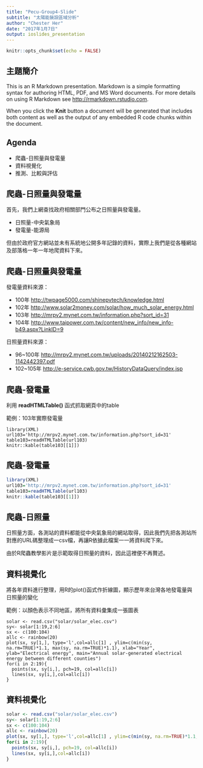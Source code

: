 ```yaml
---
title: "Pecu-Group4-Slide"
subtitle: "太陽能裝設區域分析"
author: "Chester Her"
date: "2017年1月7日"
output: ioslides_presentation
---
```


```r
knitr::opts_chunk$set(echo = FALSE)
```

## 主題簡介

This is an R Markdown presentation. Markdown is a simple formatting syntax for authoring HTML, PDF, and MS Word documents. For more details on using R Markdown see <http://rmarkdown.rstudio.com>.

When you click the **Knit** button a document will be generated that includes both content as well as the output of any embedded R code chunks within the document.

## Agenda

- 爬蟲-日照量與發電量  
- 資料視覺化
- 推測、比較與評估

## 爬蟲-日照量與發電量

首先，我們上網查找政府相關部門公布之日照量與發電量。

- 日照量-中央氣象局
- 發電量-能源局

但由於政府官方網站並未有系統地公開多年記錄的資料，實際上我們是從各種網站及部落格一年一年地爬資料下來。

## 爬蟲-日照量與發電量

發電量資料來源：

- 100年 <http://twpage5000.com/shinepvtech/knowledge.html>
- 102年 <http://www.solar2money.com/solar/how_much_solar_energy.html>
- 103年 <http://mrpv2.mynet.com.tw/information.php?sort_id=31>
- 104年 <http://www.taipower.com.tw/content/new_info/new_info-b49.aspx?LinkID=9>
  
日照量資料來源：

- 96~100年 <http://mrpv2.mynet.com.tw/uploads/20140212162503-1142442397.pdf>
- 102~105年 <http://e-service.cwb.gov.tw/HistoryDataQuery/index.jsp>

  
## 爬蟲-發電量

利用 **readHTMLTable()** 函式抓取網頁中的table

範例：103年實際發電量


```
library(XML)
url103='http://mrpv2.mynet.com.tw/information.php?sort_id=31'
table103=readHTMLTable(url103)
knitr::kable(table103[[1]])
```

## 爬蟲-發電量

```r
library(XML)
url103='http://mrpv2.mynet.com.tw/information.php?sort_id=31'
table103=readHTMLTable(url103)
knitr::kable(table103[[1]])
```

## 爬蟲-日照量

日照量方面，各測站的資料都能從中央氣象局的網站取得，因此我們先把各測站所對應的URL碼整理成一csv檔，再讓R依據此檔案一一將資料爬下來。

由於R爬蟲教學影片是示範取得日照量的資料，因此這裡便不再贅述。

## 資料視覺化

將各年資料進行整理，用R的plot()函式作折線圖，顯示歷年來台灣各地發電量與日照量的變化

範例：以顏色表示不同地區，將所有資料彙集成一張圖表

```
solar <- read.csv("solar/solar_elec.csv")
sy<- solar[1:19,2:6]
sx <- c(100:104)
allc <- rainbow(20)
plot(sx, sy[1,], type='l',col=allc[1] , ylim=c(min(sy, na.rm=TRUE)*1.1, max(sy, na.rm=TRUE)*1.1), xlab="Year", ylab="Electrical energy", main="Annual solar-generated electrical energy between different counties")
for(i in 2:19){
  points(sx, sy[i,], pch=19, col=allc[i])
  lines(sx, sy[i,],col=allc[i])
}

```
## 資料視覺化

```r
solar <- read.csv("solar/solar_elec.csv")
sy<- solar[1:19,2:6]
sx <- c(100:104)
allc <- rainbow(20)
plot(sx, sy[1,], type='l',col=allc[1] , ylim=c(min(sy, na.rm=TRUE)*1.1, max(sy, na.rm=TRUE)*1.1), xlab="Year", ylab="Electrical energy", main="Annual solar-generated electrical energy between different counties")
for(i in 2:19){
  points(sx, sy[i,], pch=19, col=allc[i])
  lines(sx, sy[i,],col=allc[i])
}

```
